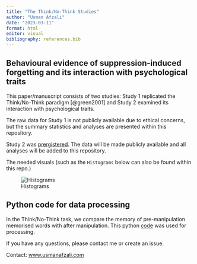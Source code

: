 ```yaml
---
title: "The Think/No-Think Studies"
author: "Usman Afzali"
date: "2023-03-11"
format: html
editor: visual
bibliography: references.bib
---
```


## Behavioural evidence of suppression-induced forgetting and its interaction with psychological traits

This paper/manuscript consists of two studies: Study 1 replicated the Think/No-Think paradigm [@green2001] and Study 2 examined its interaction with psychological traits.

The raw data for Study 1 is not publicly available due to ethical concerns, but the summary statistics and analyses are presented within this repository.

Study 2 was [prergistered](https://osf.io/zdb8u). The data will be made publicly available and all analyses will be added to this repository.

The needed visuals (such as the `Histograms` below can also be found within this repo.)

![Histograms](trait_plots.png)

## Python code for data processing

In the Think/No-Think task, we compare the memory of pre-manipulation memorised words with after manipulation. This python [code]() was used for processing.

If you have any questions, please contact me or create an issue.

Contact: [www.usmanafzali.com](https://www.usmanafzali.com)

